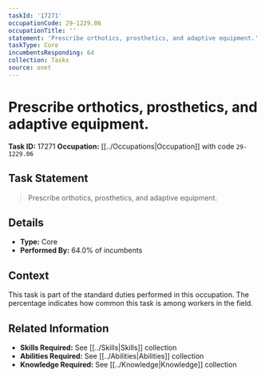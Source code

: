 ```yaml
---
taskId: '17271'
occupationCode: 29-1229.06
occupationTitle: ''
statement: 'Prescribe orthotics, prosthetics, and adaptive equipment.'
taskType: Core
incumbentsResponding: 64
collection: Tasks
source: onet
---
```

# Prescribe orthotics, prosthetics, and adaptive equipment.

**Task ID:** 17271
**Occupation:** [[../Occupations|Occupation]] with code `29-1229.06`

## Task Statement

> Prescribe orthotics, prosthetics, and adaptive equipment.

## Details

- **Type:** Core
- **Performed By:** 64.0% of incumbents

## Context

This task is part of the standard duties performed in this occupation. The percentage indicates how common this task is among workers in the field.

## Related Information

- **Skills Required:** See [[../Skills|Skills]] collection
- **Abilities Required:** See [[../Abilities|Abilities]] collection
- **Knowledge Required:** See [[../Knowledge|Knowledge]] collection
